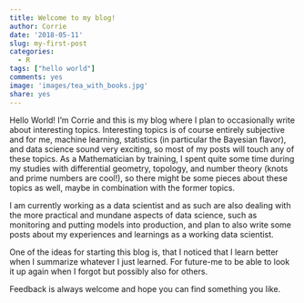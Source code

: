 ```yaml
---
title: Welcome to my blog!
author: Corrie
date: '2018-05-11'
slug: my-first-post
categories:
  - R
tags: ["hello world"]
comments: yes
image: 'images/tea_with_books.jpg'
share: yes
---
```

Hello World! 
I'm Corrie and this is my blog where I plan to occasionally write about interesting topics. Interesting topics is of course entirely subjective and for me, machine learning, statistics (in particular the Bayesian flavor), and data science sound very exciting, so most of my posts will touch any of these topics. As a Mathematician by training, I spent quite some time during my studies with differential geometry, topology, and number theory (knots and prime numbers are cool!), so there might be some pieces about these topics as well, maybe in combination with the former topics.

I am currently working as a data scientist and as such are also dealing with the more practical and mundane aspects of data science, such as monitoring and putting models into production, and plan to also write some posts about my experiences and learnings as a working data scientist.

One of the ideas for starting this blog is, that I noticed that I learn better when I summarize whatever I just learned. For future-me to be able to look it up again when I forgot but possibly also for others.

Feedback is always welcome and hope you can find something you like.